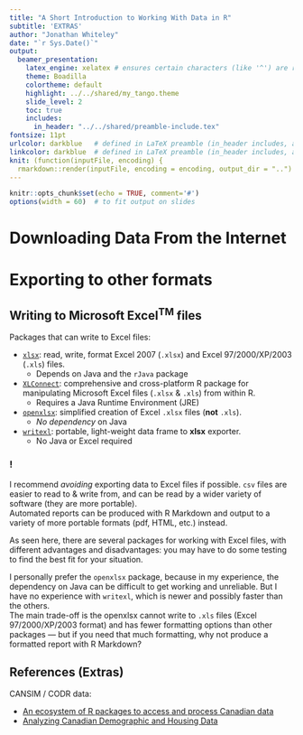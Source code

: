 ```yaml
---
title: "A Short Introduction to Working With Data in R"
subtitle: 'EXTRAS'
author: "Jonathan Whiteley"
date: "`r Sys.Date()`"
output: 
  beamer_presentation: 
    latex_engine: xelatex # ensures certain characters (like '^') are rendered correctly
    theme: Boadilla
    colortheme: default
    highlight: ../../shared/my_tango.theme
    slide_level: 2
    toc: true
    includes:
      in_header: "../../shared/preamble-include.tex"
fontsize: 11pt
urlcolor: darkblue   # defined in LaTeX preamble (in_header includes, above)
linkcolor: darkblue  # defined in LaTeX preamble (in_header includes, above)
knit: (function(inputFile, encoding) {
  rmarkdown::render(inputFile, encoding = encoding, output_dir = "..") })
---
```


```r
knitr::opts_chunk$set(echo = TRUE, comment='#')
options(width = 60)  # to fit output on slides
```

# Downloading Data From the Internet

```{=html}
<!--
- You can use read.csv & read_csv on urls directly!
  - the same example file, directly from the URL on GitHub
- downloading data from the internet (to a temp dir)
  - the same example file, directly from the URL on GitHub
  - download.file()
- CANSIM / NDMr / other package?
-->
```
# Exporting to other formats

## Writing to Microsoft Excel^TM^ files {.shrink}

Packages that can write to Excel files:

-   [`xlsx`](https://github.com/colearendt/xlsx): read, write, format Excel 2007 (`.xlsx`) and Excel 97/2000/XP/2003 (`.xls`) files.
    -   Depends on Java and the `rJava` package
-   [`XLConnect`](https://github.com/miraisolutions/xlconnect): comprehensive and cross-platform R package for manipulating Microsoft Excel files (`.xlsx` & `.xls`) from within R.
    -   Requires a Java Runtime Environment (JRE)
-   [`openxlsx`](https://ycphs.github.io/openxlsx/index.html): simplified creation of Excel `.xlsx` files (**not** `.xls`).
    -   *No dependency* on Java
-   [`writexl`](https://docs.ropensci.org/writexl/): portable, light-weight data frame to **xlsx** exporter.
    -   No Java or Excel required

### !

I recommend *avoiding* exporting data to Excel files if possible. `csv` files are easier to read to & write from, and can be read by a wider variety of software (they are more portable).\
Automated reports can be produced with R Markdown and output to a variety of more portable formats (pdf, HTML, etc.) instead.

::: notes
As seen here, there are several packages for working with Excel files, with different advantages and disadvantages: you may have to do some testing to find the best fit for your situation.

I personally prefer the `openxlsx` package, because in my experience, the dependency on Java can be difficult to get working and unreliable. But I have no experience with `writexl`, which is newer and possibly faster than the others.\
The main trade-off is the openxlsx cannot write to `.xls` files (Excel 97/2000/XP/2003 format) and has fewer formatting options than other packages --- but if you need that much formatting, why not produce a formatted report with R Markdown?
:::

## References (Extras)

CANSIM / CODR data:

- [An ecosystem of R packages to access and process Canadian data](https://mountainmath.ca/canssi/#1)
- [Analyzing Canadian Demographic and Housing Data](https://mountainmath.github.io/canadian_data/)
